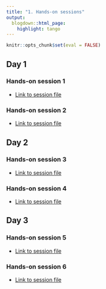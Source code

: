 ```yaml
---
title: "1. Hands-on sessions"
output:
  blogdown::html_page:
    highlight: tango
---
```


```r
knitr::opts_chunk$set(eval = FALSE)
```

## Day 1 

### Hands-on session 1

- [Link to session file](day1/#hands-on-session-1-processing-bulk-atac-seq)

### Hands-on session 2

- [Link to session file](day1/#hands-on-session-2-processing-single-cell-atac-seq)

## Day 2

### Hands-on session 3

- [Link to session file](day2/#hands-on-session-3-analysing-scatacseq-with-signac)

### Hands-on session 4

- [Link to session file](day2/#hands-on-session-4-peaks-differential-accessibility-analysis)

## Day 3

### Hands-on session 5

- [Link to session file](day3/#hands-on-session-5-motif-and-tf-analysis-of-peak-clusters)

### Hands-on session 6

- [Link to session file](day3/#hands-on-session-6-chromvar-on-human-single-cell-atac-seq)
